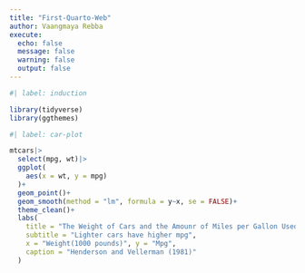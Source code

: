 ```yaml
---
title: "First-Quarto-Web"
author: Vaangmaya Rebba
execute: 
  echo: false
  message: false
  warning: false
  output: false
---
```


```r
#| label: induction

library(tidyverse)
library(ggthemes)
```

```r
#| label: car-plot

mtcars|>
  select(mpg, wt)|>
  ggplot(
    aes(x = wt, y = mpg)
  )+
  geom_point()+
  geom_smooth(method = "lm", formula = y~x, se = FALSE)+
  theme_clean()+
  labs(
    title = "The Weight of Cars and the Amounr of Miles per Gallon Used",
    subtitle = "Lighter cars have higher mpg",
    x = "Weight(1000 pounds)", y = "Mpg",
    caption = "Henderson and Vellerman (1981)"
  )
```


